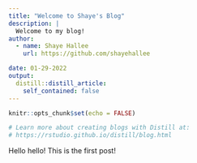 ---
title: "Welcome to Shaye's Blog"
description: |
  Welcome to my blog!
author:
  - name: Shaye Hallee 
    url: https://github.com/shayehallee

date: 01-29-2022
output:
  distill::distill_article:
    self_contained: false
---

```{r setup, include=FALSE}
knitr::opts_chunk$set(echo = FALSE)

# Learn more about creating blogs with Distill at:
# https://rstudio.github.io/distill/blog.html

```

Hello hello! This is the first post!

